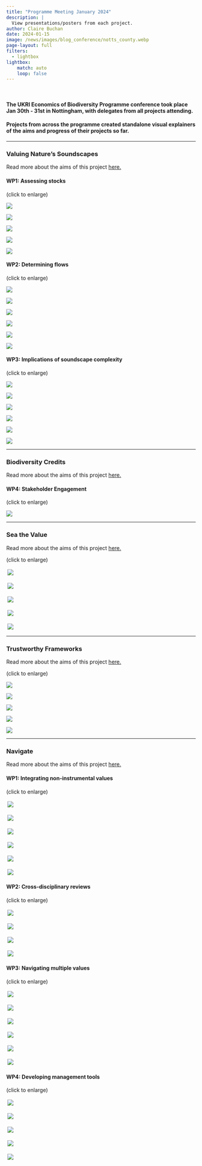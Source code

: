 ```yaml
---
title: "Programme Meeting January 2024"
description: |
  View presentations/posters from each project.
author: Claire Buchan
date: 2024-01-15
image: /news/images/blog_conference/notts_county.webp
page-layout: full
filters:
  - lightbox
lightbox: 
    match: auto
    loop: false
---
```


<br />

#### The UKRI Economics of Biodiversity Programme conference took place Jan 30th - 31st in Nottingham, with delegates from all projects attending.

#### Projects from across the programme created standalone visual explainers of the aims and progress of their projects so far. 

<hr />

### Valuing Nature's Soundscapes

Read more about the aims of this project [here.](https://economicsofbiodiversity.org/sounds.html)

#### WP1: Assessing stocks 
(click to enlarge)

::: {layout="[[1, 1, 1, 1, 1]]"}
![](images/blog_conference/VNS_wp1/Slide1.webp){group="vns_wp1"}

![](images/blog_conference/VNS_wp1/Slide2.webp){group="vns_wp1"}

![](images/blog_conference/VNS_wp1/Slide3.webp){group="vns_wp1"}

![](images/blog_conference/VNS_wp1/Slide4.webp){group="vns_wp1"}

![](images/blog_conference/VNS_wp1/Slide5.webp){group="vns_wp1"}
:::

#### WP2: Determining flows
(click to enlarge)

::: {layout="[[1, 1, 1, 1, 1, 1]]"}
![](images/blog_conference/VNS_wp2/Slide1.webp){group="vns_wp2"}

![](images/blog_conference/VNS_wp2/Slide2.webp){group="vns_wp2"}

![](images/blog_conference/VNS_wp2/Slide3.webp){group="vns_wp2"}

![](images/blog_conference/VNS_wp2/Slide4.webp){group="vns_wp2"}

![](images/blog_conference/VNS_wp2/Slide5.webp){group="vns_wp2"}

![](images/blog_conference/VNS_wp2/Slide6.webp){group="vns_wp2"}
:::

#### WP3: Implications of soundscape complexity
(click to enlarge)

::: {layout="[[1, 1, 1, 1, 1, 1]]"}
![](images/blog_conference/VNS_wp3/Slide1.webp){group="vns_wp3"}

![](images/blog_conference/VNS_wp3/Slide2.webp){group="vns_wp3"}

![](images/blog_conference/VNS_wp3/Slide3.webp){group="vns_wp3"}

![](images/blog_conference/VNS_wp3/Slide4.webp){group="vns_wp3"}

![](images/blog_conference/VNS_wp3/Slide5.webp){group="vns_wp3"}

![](images/blog_conference/VNS_wp3/Slide6.webp){group="vns_wp3"}
:::

<hr />

### Biodiversity Credits

Read more about the aims of this project [here.](https://economicsofbiodiversity.org/biocred.html)

#### WP4: Stakeholder Engagement
(click to enlarge)

::: {layout="[[1, 1, 1, 1, 1]]"}
![](images/blog_conference/BC_wp4/Slide1.webp){group="bc_wp4"}
:::

<hr />

### Sea the Value

Read more about the aims of this project [here.](https://economicsofbiodiversity.org/sea.html)

(click to enlarge)

::: {layout="[[1, 1, 1, 1, 1]]"}
![](images/blog_conference/Stv/Slide1.webp){group="stv" style="border: 3px solid white;"}

![](images/blog_conference/StV/Slide2.webp){group="stv" style="border: 3px solid white;"}

![](images/blog_conference/StV/Slide3.webp){group="stv" style="border: 3px solid white;"}

![](images/blog_conference/StV/Slide4.webp){group="stv" style="border: 3px solid white;"}

![](images/blog_conference/StV/Slide5.webp){group="stv" style="border: 3px solid white;"}
:::

<hr />

### Trustworthy Frameworks

Read more about the aims of this project [here.](https://economicsofbiodiversity.org/frameworks.html)

(click to enlarge)

::: {layout="[[1, 1, 1, 1.333, 1]]"}
![](images/blog_conference/VL/Slide1.webp){group="vl"}

![](images/blog_conference/VL/Slide2.webp){group="vl"}

![](images/blog_conference/VL/Slide3.webp){group="vl"}

![](images/blog_conference/VL/Slide4.webp){group="vl"}

![](images/blog_conference/VL/Slide6.webp){group="vl"}
:::

<hr />

### Navigate

Read more about the aims of this project [here.](https://economicsofbiodiversity.org/navigate.html)

#### WP1: Integrating non-instrumental values
(click to enlarge)

::: {layout="[[1, 1, 1, 1, 1, 1]]"}
![](images/blog_conference/Nav_wp1/Slide1.webp){group="nav_wp1" style="border: 3px solid white;"}

![](images/blog_conference/Nav_wp1/Slide2.webp){group="nav_wp1" style="border: 3px solid white;"}

![](images/blog_conference/Nav_wp1/Slide3.webp){group="nav_wp1" style="border: 3px solid white;"}

![](images/blog_conference/Nav_wp1/Slide4.webp){group="nav_wp1" style="border: 3px solid white;"}

![](images/blog_conference/Nav_wp1/Slide5.webp){group="nav_wp1" style="border: 3px solid white;"}

![](images/blog_conference/Nav_wp1/Slide6.webp){group="nav_wp1" style="border: 3px solid white;"}
:::

#### WP2: Cross-disciplinary reviews
(click to enlarge)

::: {layout="[[1, 1, 1, 1, 1, 1]]"}
![](images/blog_conference/Nav_wp2/Slide1.webp){group="nav_wp1" style="border: 3px solid white;"}

![](images/blog_conference/Nav_wp2/Slide2.webp){group="nav_wp1" style="border: 3px solid white;"}

![](images/blog_conference/Nav_wp2/Slide3.webp){group="nav_wp1" style="border: 3px solid white;"}

![](images/blog_conference/Nav_wp2/Slide4.webp){group="nav_wp1" style="border: 3px solid white;"}
:::

#### WP3: Navigating multiple values
(click to enlarge)

::: {layout="[[1, 1, 1, 1, 1, 1]]"}
![](images/blog_conference/Nav_wp3/Slide1.webp){group="nav_wp1" style="border: 3px solid white;"}

![](images/blog_conference/Nav_wp3/Slide2.webp){group="nav_wp1" style="border: 3px solid white;"}

![](images/blog_conference/Nav_wp3/Slide3.webp){group="nav_wp1" style="border: 3px solid white;"}

![](images/blog_conference/Nav_wp3/Slide4.webp){group="nav_wp1" style="border: 3px solid white;"}

![](images/blog_conference/Nav_wp3/Slide5.webp){group="nav_wp1" style="border: 3px solid white;"}

![](images/blog_conference/Nav_wp3/Slide6.webp){group="nav_wp1" style="border: 3px solid white;"}
:::

#### WP4: Developing management tools
(click to enlarge)

::: {layout="[[1, 1, 1, 1, 1, 1]]"}
![](images/blog_conference/Nav_wp4/Slide1.webp){group="nav_wp1" style="border: 3px solid white;"}

![](images/blog_conference/Nav_wp4/Slide2.webp){group="nav_wp1" style="border: 3px solid white;"}

![](images/blog_conference/Nav_wp4/Slide3.webp){group="nav_wp1" style="border: 3px solid white;"}

![](images/blog_conference/Nav_wp4/Slide4.webp){group="nav_wp1" style="border: 3px solid white;"}

![](images/blog_conference/Nav_wp4/Slide5.webp){group="nav_wp1" style="border: 3px solid white;"}
:::